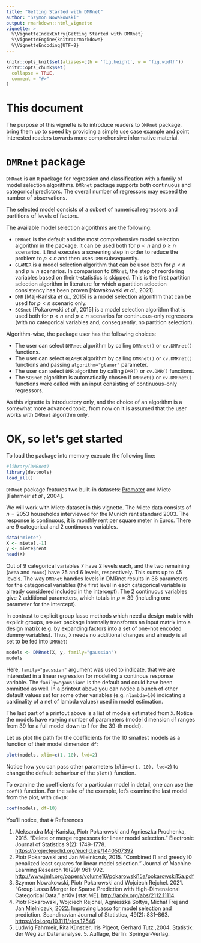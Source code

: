```yaml
---
title: "Getting Started with DMRnet"
author: "Szymon Nowakowski"
output: rmarkdown::html_vignette
vignette: >
  %\VignetteIndexEntry{Getting Started with DMRnet}
  %\VignetteEngine{knitr::rmarkdown}
  %\VignetteEncoding{UTF-8}
---
```


```r

knitr::opts_knit$set(aliases=c(h = 'fig.height', w = 'fig.width'))
knitr::opts_chunk$set(
  collapse = TRUE,
  comment = "#>"
)
```


# This document

The purpose of this vignette is to introduce readers to `DMRnet` package, 
bring them up to speed by providing a simple
use case example and point interested readers towards more comprehensive informative material.


# `DMRnet` package

`DMRnet` is an `R` package for regression and classification with a 
family of model selection algorithms.
`DMRnet` package supports both continuous and categorical predictors. 
The overall number of regressors may exceed the number of observations. 

The selected model consists of a subset of numerical regressors and partitions of levels of factors. 

The available model selection algorithms are the following:

- `DMRnet` is the default and the most comprehensive model selection algorithm in the package, it can be used both for $p<n$ and $p \geq n$ scenarios. It first executes a screening step in order to reduce the problem to $p<n$ and then uses `DMR` subsequently.
- `GLAMER` is a model selection algorithm that can be used both for $p<n$ and $p \geq n$ scenarios. In comparison to `DMRnet`, the step of reordering variables based on their t-statistics is skipped. This is the first partition selection algorithm in literature for which a partition selection consistency has been proven [Nowakowski *et al.*, 2021].
- `DMR` [Maj-Kańska *et al.*, 2015] is a model selection algorithm that can be used for $p<n$ scenario only.
- `SOSnet` [Pokarowski *et al.*, 2015] is a model selection algorithm that is used both for $p<n$ and $p \geq n$ scenarios for continuous-only regressors (with no categorical variables and, consequently, no partition selection). 

Algorithm-wise, the package user has the following choices:

- The user can select `DMRnet` algorithm by calling `DMRnet()` or `cv.DMRnet()` functions.
- The user can select `GLAMER` algorithm by calling `DMRnet()` or `cv.DMRnet()` functions and passing `algorithm="glamer"` parameter.
- The user can select `DMR` algorithm by calling `DMR()` or `cv.DMR()` functions.
- The `SOSnet` algorithm is automatically chosen if `DMRnet()` or `cv.DMRnet()` functions were called with an input consisting of continuous-only regressors.

As this vignette is introductory only, and the choice of an algorithm is a somewhat more advanced topic, from now on it is assumed that the user works with `DMRnet` algorithm only. 

# OK, so let's get started

To load the package into memory execute the following line:



```r
#library(DMRnet)              
library(devtools)
load_all()
```


`DMRnet` package features two built-in datasets: [Promoter](https://archive.ics.uci.edu/ml/datasets/Molecular+Biology+\%28Promoter+Gene+Sequences\%29) and Miete [Fahrmeir *et al.*, 2004]. 

We will work with Miete dataset in this vignette.
The
Miete data consists of $n = 2053$ households interviewed for the Munich rent standard 2003. The
response is continuous, it is monthly rent per square meter in Euros. There are 9 categorical and 2 continuous variables.


```r
data("miete")
X <- miete[,-1]
y <- miete$rent
head(X)
```

Out of 9 categorical variables 7 have 2 levels each, and the two remaining (`area` and `rooms`) have 25 and 6 levels, respectively. This sums up to 45 levels. The way `DMRnet` handles levels in DMRnet results in 36 parameters for the categorical variables (the first level in each categorical variable is already considered included in the intercept). The 2 continuous variables give 2 additional parameters, which totals in $p = 39$ (including one parameter for the intercept).

In contrast to explicit group lasso methods which need a design matrix with explicit groups, `DMRnet` package internally transforms an input matrix into a design matrix (e.g. by expanding factors into a set of one-hot encoded dummy variables). Thus, `X` needs no additional changes and already is all set to be fed into `DMRnet`:

```r
models <- DMRnet(X, y, family="gaussian")
models
```

Here, `family="gaussian"` argument was used to indicate, that we are interested in a linear regression for modelling a continous response variable. The `family="gaussian"` is the default and could have been ommitted as well. In a printout above you can notice a bunch of other default values set for some other variables (e.g. `nlambda=100` indicating a cardinality of a net of lambda values) used in model estimation.

The last part of a printout above is a list of models estimated from `X`. Notice the models have varying number of parameters (model dimension `df` ranges from 39 for a full model down to 1 for the 39-th model).

Let us plot the path for the coefficients for the 10 smallest models as a function of their model dimension `df`:

```r
plot(models, xlim=c(1, 10), lwd=2)
```

Notice how you can pass other parameters (`xlim=c(1, 10), lwd=2`) to change the default behaviour of the `plot()` function.

To examine the coefficients for a particular model in detail, one can use the `coef()` function. For the sake of the example, let's examine the last model from the plot, with `df=10`:

```r
coef(models, df=10)
```


You'll notice, that 
# References


1. Aleksandra Maj-Kańska, Piotr Pokarowski and Agnieszka Prochenka, 2015. "Delete or merge regressors for linear model selection." Electronic Journal of Statistics 9(2): 1749-1778. <https://projecteuclid.org/euclid.ejs/1440507392>
2. Piotr Pokarowski and Jan Mielniczuk, 2015. "Combined l1 and greedy l0 penalized least squares for linear model selection." Journal of Machine Learning Research 16(29): 961-992. <http://www.jmlr.org/papers/volume16/pokarowski15a/pokarowski15a.pdf>
3. Szymon Nowakowski, Piotr Pokarowski and Wojciech Rejchel. 2021. “Group Lasso Merger for Sparse Prediction with High-Dimensional Categorical Data.” arXiv [stat.ME]. <http://arxiv.org/abs/2112.11114>
4. Piotr Pokarowski, Wojciech Rejchel, Agnieszka Sołtys, Michał Frej and Jan Mielniczuk, 2022. Improving Lasso for model selection and prediction. Scandinavian Journal of Statistics, 49(2): 831–863. <https://doi.org/10.1111/sjos.12546>
5. Ludwig Fahrmeir, Rita Künstler, Iris Pigeot, Gerhard Tutz ,2004. Statistik: der Weg zur Datenanalyse. 5. Auflage, Berlin: Springer-Verlag.



